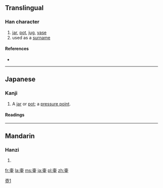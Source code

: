 {{also|壺}}
==Translingual==

===Han character===
{{Han char|rn=33|rad=士|as=08|sn=11|four=|canj=土月中一 (GBLM), X土月中一 (XGBLM)}}

# [[jar]], [[pot]], [[jug]], [[vase]]
# used as a [[surname]]

====References====
* {{Han ref|kx=0243.080|dkj=05662|dj=0483.170|hdz=10458.080|uh=58F7|ud=22775}}

----

==Japanese==
{{ja-forms|[[壷]]|[[壶]]|[[壺]]}}
===Kanji===
{{ja-kanji|grade=uc|style=ky|shin=壺|rs=士08}}

# A [[jar]] or [[pot]]; a [[pressure point]].

====Readings====
{{ja-readings
|on=[[こ]] (ko)
|kun=[[つぼ]] (tsubo)
}}

----

==Mandarin==

===Hanzi===
{{cmn-hanzi|pin=[[hú]] ([[hu2]])|wg=hu<sup>2</sup>}}

# {{defn|lang=cmn|sort=士08}}

[[Category:CJKV characters simplified differently in Japan and China|壺1]]

[[fr:壷]]
[[la:壷]]
[[ms:壷]]
[[ja:壷]]
[[pl:壷]]
[[zh:壷]]